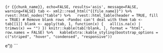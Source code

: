 ```{r {{chunk_name}}, echo=FALSE, results='asis', message=FALSE, warning=FALSE}
tab <- xml2::read_html("{{file_name}}") %>%
  rvest::html_nodes("table") %>%
  rvest::html_table(header = TRUE, fill = TRUE)
# Remove blank rows -Pandoc can't deal with them
tab <- tab[[1]]
blank <- apply(tab, 1, function(x) {
  all(is.na(x) | trimws(x) == "")
})
knitr::kable(tab[!blank, ], format = "html", row.names = FALSE) %>%
  kableExtra::kable_styling(bootstrap_options = c("striped", "hover", "condensed", "responsive"))
```

e"))
```

